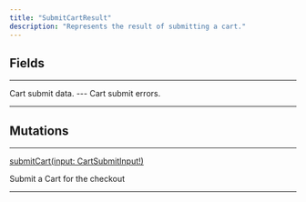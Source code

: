 ```yaml
---
title: "SubmitCartResult"
description: "Represents the result of submitting a cart."
---
```


## Fields

---

<ParamField path="cart" type="SubmitCartData!">
Cart submit data.
</ParamField>
---

<ParamField path="errors" type="SubmitCartResultError!!">
Cart submit errors.
</ParamField>

---

## Mutations

---

[submitCart(input: CartSubmitInput!)](/api-reference/submitcart)

Submit a Cart for the checkout

---